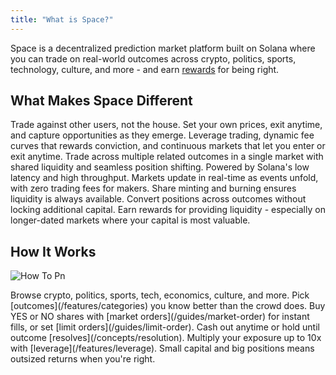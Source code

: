 ```yaml
---
title: "What is Space?"
---
```


Space is a decentralized prediction market platform built on Solana where you can trade on real-world outcomes across crypto, politics, sports, technology, culture, and more - and earn [rewards](/features/airdrops) for being right.

## What Makes Space Different

<CardGroup cols={2}>
  <Card title="True Price Discovery" icon="bullseye" iconType="solid" color="#8dcbec">
    Trade against other users, not the house. Set your own prices, exit anytime, and capture opportunities as they emerge.
  </Card>
  <Card title="Advanced Tools" icon="wrench" iconType="solid" color="#8dcbec">
    Leverage trading, dynamic fee curves that rewards conviction, and continuous markets that let you enter or exit anytime.
  </Card>
  <Card title="Multi-Outcome Markets" icon="chart-bar" iconType="solid" color="#8dcbec">
    Trade across multiple related outcomes in a single market with shared liquidity and seamless position shifting.
  </Card>
  <Card title="Built for Speed" icon="bolt" iconType="solid" color="#8dcbec">
    Powered by Solana's low latency and high throughput. Markets update in real-time as events unfold, with zero trading fees for makers.
  </Card>
  <Card title="Capital Efficient" icon="coins" iconType="solid" color="#8dcbec">
    Share minting and burning ensures liquidity is always available. Convert positions across outcomes without locking additional capital.
  </Card>
  <Card title="Earn Rewards" icon="gem" iconType="solid" color="#8dcbec">
    Earn rewards for providing liquidity - especially on longer-dated markets where your capital is most valuable.
  </Card>
</CardGroup>

## How It Works

![How To Pn](/images/how-to.png)

<Steps>
  <Step title="Choose a Market" titleSize="h3">
    Browse crypto, politics, sports, tech, economics, culture, and more. Pick [outcomes](/features/categories) you know better than the crowd does.
  </Step>
  <Step title="Build Your Position" titleSize="h3">
    Buy YES or NO shares with [market orders](/guides/market-order) for instant fills, or set [limit orders](/guides/limit-order). Cash out anytime or hold until outcome [resolves](/concepts/resolution).
  </Step>
  <Step title="Multiply Your Returns" titleSize="h3">
    Multiply your exposure up to 10x with [leverage](/features/leverage). Small capital and big positions means outsized returns when you're right.
  </Step>
</Steps>